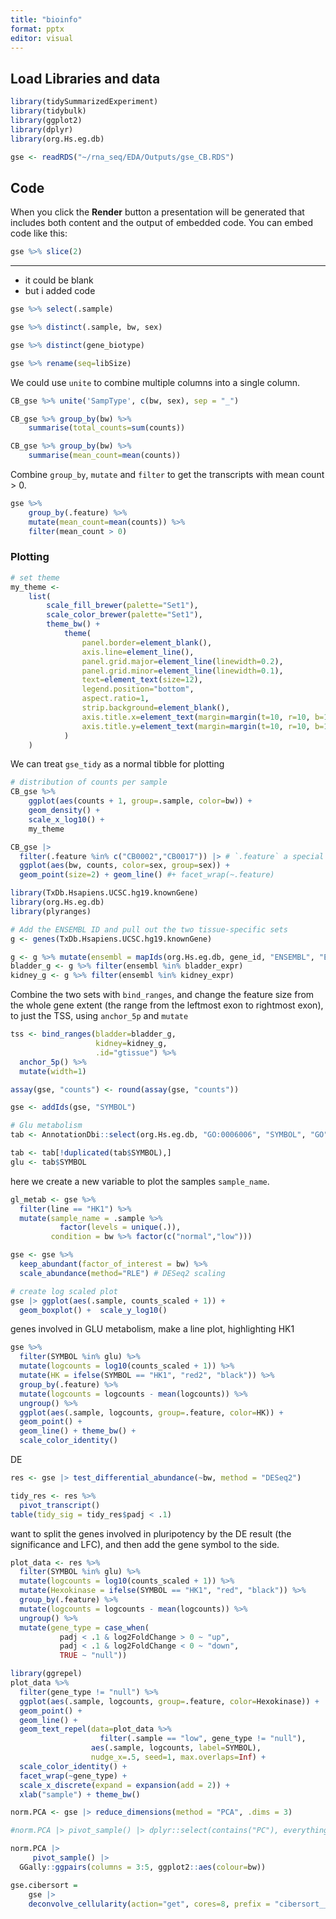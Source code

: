 ```yaml
---
title: "bioinfo"
format: pptx
editor: visual
---
```


## Load Libraries and data

```r
library(tidySummarizedExperiment)
library(tidybulk)
library(ggplot2)
library(dplyr)
library(org.Hs.eg.db)
```

```r
gse <- readRDS("~/rna_seq/EDA/Outputs/gse_CB.RDS")
```

## Code

When you click the **Render** button a presentation will be generated that includes both content and the output of embedded code. You can embed code like this:

```r
gse %>% slice(2)
```

------------------------------------------------------------------------

-   it could be blank
-   but i added code

```r
gse %>% select(.sample)
```

```r
gse %>% distinct(.sample, bw, sex)
```

```r
gse %>% distinct(gene_biotype)
```

```r
gse %>% rename(seq=libSize)
```

We could use `unite` to combine multiple columns into a single column.

```r
CB_gse %>% unite('SampType', c(bw, sex), sep = "_")
```

```r
CB_gse %>% group_by(bw) %>%
    summarise(total_counts=sum(counts))

CB_gse %>% group_by(bw) %>%
    summarise(mean_count=mean(counts))
```

Combine `group_by`, `mutate` and `filter` to get the transcripts with mean count \> 0.

```r
gse %>%
    group_by(.feature) %>%
    mutate(mean_count=mean(counts)) %>%
    filter(mean_count > 0)
```

### Plotting

```r
# set theme
my_theme <-
    list(
        scale_fill_brewer(palette="Set1"),
        scale_color_brewer(palette="Set1"),
        theme_bw() +
            theme(
                panel.border=element_blank(),
                axis.line=element_line(),
                panel.grid.major=element_line(linewidth=0.2),
                panel.grid.minor=element_line(linewidth=0.1),
                text=element_text(size=12),
                legend.position="bottom",
                aspect.ratio=1,
                strip.background=element_blank(),
                axis.title.x=element_text(margin=margin(t=10, r=10, b=10, l=10)),
                axis.title.y=element_text(margin=margin(t=10, r=10, b=10, l=10))
            )
    )
```

We can treat `gse_tidy` as a normal tibble for plotting

```r
# distribution of counts per sample
CB_gse %>%
    ggplot(aes(counts + 1, group=.sample, color=bw)) +
    geom_density() +
    scale_x_log10() +
    my_theme
```

```r
CB_gse |> 
  filter(.feature %in% c("CB0002","CB0017")) |> # `.feature` a special name
  ggplot(aes(bw, counts, color=sex, group=sex)) + 
  geom_point(size=2) + geom_line() #+ facet_wrap(~.feature)
```

```r
library(TxDb.Hsapiens.UCSC.hg19.knownGene)
library(org.Hs.eg.db)
library(plyranges)
```

```r
# Add the ENSEMBL ID and pull out the two tissue-specific sets
g <- genes(TxDb.Hsapiens.UCSC.hg19.knownGene)
```

```r
g <- g %>% mutate(ensembl = mapIds(org.Hs.eg.db, gene_id, "ENSEMBL", "ENTREZID"))
bladder_g <- g %>% filter(ensembl %in% bladder_expr)
kidney_g <- g %>% filter(ensembl %in% kidney_expr)
```

Combine the two sets with `bind_ranges`, and change the feature size from the whole gene extent (the range from the leftmost exon to rightmost exon), to just the TSS, using `anchor_5p` and `mutate`

```r
tss <- bind_ranges(bladder=bladder_g,
                   kidney=kidney_g,
                   .id="gtissue") %>%
  anchor_5p() %>%
  mutate(width=1)
```

```r
assay(gse, "counts") <- round(assay(gse, "counts"))

gse <- addIds(gse, "SYMBOL")
```

```r
# Glu metabolism
tab <- AnnotationDbi::select(org.Hs.eg.db, "GO:0006006", "SYMBOL", "GO")

tab <- tab[!duplicated(tab$SYMBOL),]
glu <- tab$SYMBOL
```

here we create a new variable to plot the samples `sample_name`.

```r

gl_metab <- gse %>%
  filter(line == "HK1") %>%
  mutate(sample_name = .sample %>%
           factor(levels = unique(.)),
         condition = bw %>% factor(c("normal","low")))
```

```r
gse <- gse %>%
  keep_abundant(factor_of_interest = bw) %>%
  scale_abundance(method="RLE") # DESeq2 scaling
```

```r
# create log scaled plot
gse |> ggplot(aes(.sample, counts_scaled + 1)) +
  geom_boxplot() +  scale_y_log10()
```

genes involved in GLU metabolism, make a line plot, highlighting HK1

```r
gse %>%
  filter(SYMBOL %in% glu) %>%
  mutate(logcounts = log10(counts_scaled + 1)) %>%
  mutate(HK = ifelse(SYMBOL == "HK1", "red2", "black")) %>%
  group_by(.feature) %>%
  mutate(logcounts = logcounts - mean(logcounts)) %>%
  ungroup() %>%
  ggplot(aes(.sample, logcounts, group=.feature, color=HK)) +
  geom_point() +
  geom_line() + theme_bw() +
  scale_color_identity()
```

DE

```r
res <- gse |> test_differential_abundance(~bw, method = "DESeq2")
```

```r
tidy_res <- res %>%
  pivot_transcript()
table(tidy_sig = tidy_res$padj < .1)
```

want to split the genes involved in pluripotency by the DE result (the significance and LFC), and then add the gene symbol to the side.

```r
plot_data <- res %>%
  filter(SYMBOL %in% glu) %>%
  mutate(logcounts = log10(counts_scaled + 1)) %>%
  mutate(Hexokinase = ifelse(SYMBOL == "HK1", "red", "black")) %>%
  group_by(.feature) %>%
  mutate(logcounts = logcounts - mean(logcounts)) %>%
  ungroup() %>%
  mutate(gene_type = case_when(
           padj < .1 & log2FoldChange > 0 ~ "up",
           padj < .1 & log2FoldChange < 0 ~ "down",
           TRUE ~ "null"))
```

```r
library(ggrepel)
plot_data %>%
  filter(gene_type != "null") %>%
  ggplot(aes(.sample, logcounts, group=.feature, color=Hexokinase)) +
  geom_point() +
  geom_line() +
  geom_text_repel(data=plot_data %>%
                    filter(.sample == "low", gene_type != "null"),
                  aes(.sample, logcounts, label=SYMBOL),
                  nudge_x=.5, seed=1, max.overlaps=Inf) +
  scale_color_identity() +
  facet_wrap(~gene_type) +
  scale_x_discrete(expand = expansion(add = 2)) +
  xlab("sample") + theme_bw()
```

```r
norm.PCA <- gse |> reduce_dimensions(method = "PCA", .dims = 3)

#norm.PCA |> pivot_sample() |> dplyr::select(contains("PC"), everything())

norm.PCA |>
	 pivot_sample() |>
  GGally::ggpairs(columns = 3:5, ggplot2::aes(colour=bw))
```

```r

gse.cibersort =
	gse |>
	deconvolve_cellularity(action="get", cores=8, prefix = "cibersort__")  
```
